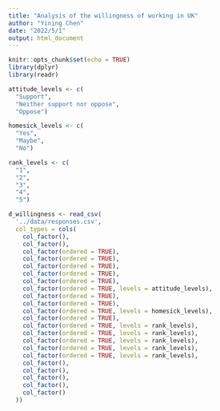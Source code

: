 ```yaml
---
title: "Analysis of the willingness of working in UK"
author: "Yining Chen"
date: "2022/5/1"
output: html_document
---
```


```r
knitr::opts_chunk$set(echo = TRUE)
library(dplyr)
library(readr)

attitude_levels <- c(
  "Support",
  "Neither support nor oppose",
  "Oppose")

homesick_levels <- c(
  "Yes",
  "Maybe",
  "No")

rank_levels <- c(
  "1",
  "2",
  "3",
  "4",
  "5")

d_willingness <- read_csv(
  '../data/responses.csv',
  col_types = cols(
    col_factor(),
    col_factor(),
    col_factor(ordered = TRUE),
    col_factor(ordered = TRUE),
    col_factor(ordered = TRUE),
    col_factor(ordered = TRUE),
    col_factor(ordered = TRUE),
    col_factor(ordered = TRUE, levels = attitude_levels),
    col_factor(ordered = TRUE),
    col_factor(ordered = TRUE),
    col_factor(ordered = TRUE, levels = homesick_levels),
    col_factor(ordered = TRUE),
    col_factor(ordered = TRUE, levels = rank_levels),
    col_factor(ordered = TRUE, levels = rank_levels),
    col_factor(ordered = TRUE, levels = rank_levels),
    col_factor(ordered = TRUE, levels = rank_levels),
    col_factor(ordered = TRUE, levels = rank_levels),
    col_factor(),
    col_factor(),
    col_factor(),
    col_factor(),
    col_factor()
  ))
```



